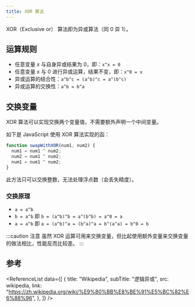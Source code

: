 ```yaml
---
title: XOR 算法
---
```



XOR（Exclusive or） 算法即为异或算法（同 0 异 1）。

## 运算规则

- 任意变量 x 与自身异或结果为 0，即：`x^x = 0`
- 任意变量 x 与 0 进行异或运算，结果不变，即：`x^0 = x`
- 异或运算的结合性：`a^b^c = (a^b)^c = a^(b^c)`
- 异或运算的交换性：`a^b = b^a`

## 交换变量

XOR 算法可以实现交换两个变量值，不需要额外声明一个中间变量。

如下是 JavaScript 使用 XOR 算法实现的函：

```javascript title="swap.js"
function swapWithXOR(num1, num2) {
  num1 = num1 ^ num2;
  num2 = num1 ^ num2;
  num1 = num1 ^ num2;
}
```

此方法只可以交换整数，无法处理浮点数（会丢失精度）。

### 交换原理

- `a = a^b`
- `b = a^b` 即 `b = (a^b)^b = a^(b^b) = a^0 = a`
- `a = a^b` 即 `a = (a^b)^a = (b^a)^a = b^(a^a) = b^0 = b`

:::caution 注意
虽然 XOR 运算可用来交换变量，但比起使用额外变量来交换变量的做法相比，性能反而比较差。
:::

## 参考

<ReferenceList
  data={[
    {
      title: "Wikipedia",
      subTitle: "逻辑异或",
      src: wikipedia,
      link: "https://zh.wikipedia.org/wiki/%E9%80%BB%E8%BE%91%E5%BC%82%E6%88%96",
    },
  ]}
/>
